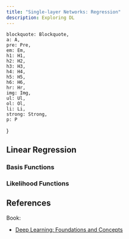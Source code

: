 ```yaml
---
title: "Single-layer Networks: Regression"
description: Exploring DL
---
```



    blockquote: Blockquote,
    a: A,
    pre: Pre,
    em: Em,
    h1: H1,
    h2: H2,
    h3: H3,
    h4: H4,
    h5: H5,
    h6: H6,
    hr: Hr,
    img: Img,
    ul: Ul,
    ol: Ol,
    li: Li,
    strong: Strong,
    p: P
}


## Linear Regression

<Equation
    formula="y(\vx, \vw) = w_0 + w_1 x_1 + \dots + w_D x_D"
    description="Linear regresion model."
/>

<Equation
    formula="y(\vx) = w x + b"
    description="Simple linear model."
/>

<LinearModel
    description="Linear model."
/>

<NonLinearModel
    description="Linear model trying to fit a set of non-linear sample points."
/>

<Think
    note="How can we use linear models to aproximate non-linear data?"
/>


### Basis Functions

<Drawio
    file="deep-learning-004.drawio"
    page="0"
    description="Basis functions."
/>

### Likelihood Functions

<Definition
    term="Likelihood Function"
    definition="Is the joint probability mass (or probability density) of observed data viewed as a function of the parameters of a statistical model."
    source="Likelihood function - Wikipedia"
    link="https://en.wikipedia.org/wiki/Likelihood_function"
/>

## References

Book:
- [Deep Learning: Foundations and Concepts](https://www.bishopbook.com/)
